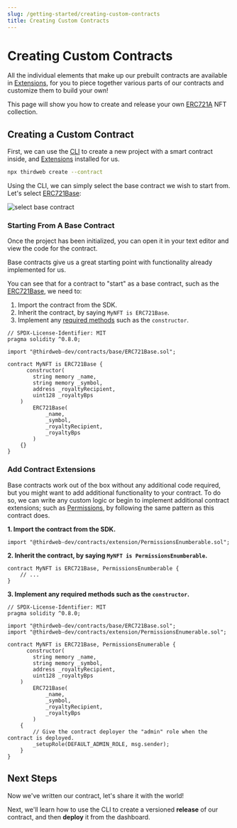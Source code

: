 ```yaml
---
slug: /getting-started/creating-custom-contracts
title: Creating Custom Contracts
---
```



# Creating Custom Contracts

All the individual elements that make up our prebuilt contracts are available in [Extensions](/extensions),
for you to piece together various parts of our contracts and customize them to build your own!

This page will show you how to create and release your own [ERC721A](https://www.erc721a.org/) NFT collection.

## Creating a Custom Contract

First, we can use the [CLI](/cli) to create a new project with a smart contract inside, and [Extensions](/extensions) installed for us.

```bash
npx thirdweb create --contract
```

Using the CLI, we can simply select the base contract we wish to start from. Let's select [ERC721Base](/extensions/base-contracts/erc-721/erc721base):

![select base contract](./assets/npx-thirdweb-create-contract.png)

### Starting From A Base Contract

Once the project has been initialized, you can open it in your text editor and view the code for the contract.

Base contracts give us a great starting point with functionality already implemented for us.

You can see that for a contract to "start" as a base contract, such as the [ERC721Base](/extensions/base-contracts/erc-721/erc721base), we need to:

1. Import the contract from the SDK.
2. Inherit the contract, by saying `MyNFT is ERC721Base`.
3. Implement any [required methods](/extensions/base-contracts/erc-721/erc721base#implementing-the-contract-extension) such as the `constructor`.

```solidity title="MyNFT.sol"
// SPDX-License-Identifier: MIT
pragma solidity ^0.8.0;

import "@thirdweb-dev/contracts/base/ERC721Base.sol";

contract MyNFT is ERC721Base {
      constructor(
        string memory _name,
        string memory _symbol,
        address _royaltyRecipient,
        uint128 _royaltyBps
    )
        ERC721Base(
            _name,
            _symbol,
            _royaltyRecipient,
            _royaltyBps
        )
    {}
}
```

### Add Contract Extensions

Base contracts work out of the box without any additional code required, but you might want to add additional functionality to your contract.
To do so, we can write any custom logic or
begin to implement additional contract extensions; such as [Permissions](/extensions/features/permissions),
by following the same pattern as this contract does.

**1. Import the contract from the SDK.**

```solidity
import "@thirdweb-dev/contracts/extension/PermissionsEnumberable.sol";
```

**2. Inherit the contract, by saying `MyNFT is PermissionsEnumberable`.**

```solidity
contract MyNFT is ERC721Base, PermissionsEnumberable {
    // ...
}
```

**3. Implement any required methods such as the `constructor`.**

```solidity
// SPDX-License-Identifier: MIT
pragma solidity ^0.8.0;

import "@thirdweb-dev/contracts/base/ERC721Base.sol";
import "@thirdweb-dev/contracts/extension/PermissionsEnumerable.sol";

contract MyNFT is ERC721Base, PermissionsEnumerable {
      constructor(
        string memory _name,
        string memory _symbol,
        address _royaltyRecipient,
        uint128 _royaltyBps
    )
        ERC721Base(
            _name,
            _symbol,
            _royaltyRecipient,
            _royaltyBps
        )
    {
        // Give the contract deployer the "admin" role when the contract is deployed.
        _setupRole(DEFAULT_ADMIN_ROLE, msg.sender);
    }
}
```

## Next Steps

Now we've written our contract, let's share it with the world!

Next, we'll learn how to use the CLI to create a versioned **release** of our contract, and then **deploy** it from the dashboard.

<div className="row" style={{ marginBottom: 24 }}>
  <div className="col col--12" style={{ marginTop: 8 }}>
    <QuickstartCard
      name="Releasing & Deploying Custom Contracts"
      link="/getting-started/releasing-custom-contracts"
      image="/assets/icons/sdks.png"
    />
  </div>
</div>

